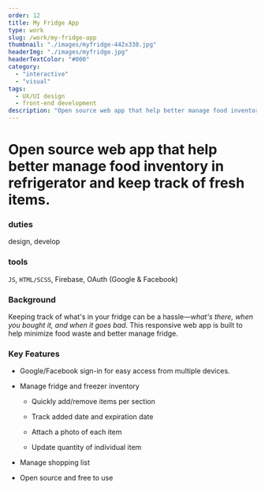 ```yaml
---
order: 12
title: My Fridge App
type: work
slug: /work/my-fridge-app
thumbnail: "./images/myfridge-442x330.jpg"
headerImg: "./images/myfridge.jpg"
headerTextColor: "#000"
category:
  - "interactive"
  - "visual"
tags:
  - UX/UI design
  - front-end development
description: "Open source web app that help better manage food inventory in refrigerator and keep track of fresh items."
---
```



# Open source web app that help better manage food inventory in refrigerator and keep track of fresh items.

<section class="portfolioDetail">

### duties

design, develop

</section>

<section class="portfolioDetail">

### tools

`JS`, `HTML/SCSS`, Firebase, OAuth (Google & Facebook)

</section>

<section class="portfolioDetail">

### Background

Keeping track of what's in your fridge can be a hassle&mdash;_what's there, when you bought it, and when it goes bad_. This responsive web app is built to help minimize food waste and better manage fridge.

</section>

<section class="portfolioDetail">

### Key Features

<div>

- Google/Facebook sign-in for easy access from multiple devices.

- Manage fridge and freezer inventory

  - Quickly add/remove items per section

  - Track added date and expiration date

  - Attach a photo of each item

  - Update quantity of individual item

- Manage shopping list

- Open source and free to use

</div>
</section>

<ButtonContainer>
  <SimpleButton
    cta="Launch live app"
    link="https://rememberfridge.com/"
    color="var(--yellow)"
  />
  <SimpleButton
    cta="View GitHub Repo"
    link="https://github.com/baadaa/myfridge"
    color="var(--green)"
  />
</ButtonContainer>
